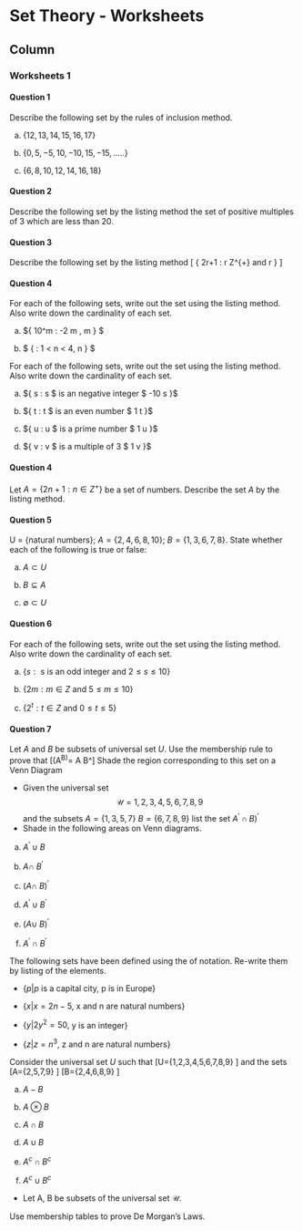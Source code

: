 
Set Theory - Worksheets {data-navmenu="Section 2"}
==================================

Column {.tabset}
-----------------------------

### Worksheets 1

#### Question 1

Describe the following set by the rules of inclusion method.

a. $\{12,13,14,15,16,17\}$

b. $\{0,5,-5,10,-10,15,-15,.....\}$

c. $\{6,8,10,12,14,16,18\}$
    

<hline>

#### Question 2

Describe the following set by the listing method the set of positive multiples of 3 which are less than 20.


<hline>

#### Question 3 

Describe the following set by the listing method
\[ \{ 2r+1 : r \in Z^{+} and r \leq 5  \} \]

<hline>

#### Question 4 

For each of the following sets, write out the set using the listing method.
Also write down the cardinality of each set.


a.  $\{ 10^m : -2 \leq m \leq 4, m \in \mathbb{Z} \} $

b.   $ \{ \frac{1}{n}: 1 < n < 4, n \in \mathbb{Z} \} $


<hline>

For each of the following sets, write out the set using the listing method.
Also write down the cardinality of each set.


a. $\{ s : s $ is an negative integer $ -10 \leq s \leq 0 \}$

b. $\{ t : t $ is an even number $ 1 \leq t \leq 20 \}$

c. $\{ u : u $ is a prime number $ 1 \leq u \leq 20 \}$

d. $\{ v : v $ is a multiple of 3 $ 1 \leq v \leq 20 \}$

<hline>

#### Question 4
 

 Let $A = \{2n+1 : n \in Z^{+}\}$ be a set of numbers. Describe the set $A$ by the listing method.

<hline>

#### Question 5
 
U = {natural numbers}; $A = \{2, 4, 6, 8, 10\}$; $B = \{1, 3, 6, 7, 8\}$. State whether each of the following is true or false:

a.  $A \subset U$

b.  $B \subseteq A$

c. $\emptyset \subset U$


<hline>

#### Question 6
 
For each of the following sets, write out the set using the listing method.
Also write down the cardinality of each set.

a. $\{ s :  \mbox{ s is an odd integer and } 2 \leq s \leq 10 \}$

b. $\{ 2m :  m \in Z \mbox{ and }5 \leq m \leq 10 \}$

c. $\{ 2^t :  t \in Z \mbox{ and } 0 \leq t \leq 5 \}$


<hline>

#### Question 7

Let $A$ and $B$ be subsets of universal set $U$. Use the membership rule to prove that
\[(A^\prime  \cap B)^\prime = A \cup B^\prime\]
Shade the region corresponding to this set on a Venn Diagram

* Given the universal set $$\mathcal{U} = {1,2,3,4,5,6,7,8,9}$$ and the subsets $A=\{1,3,5,7\}$
$B = \{6,7,8,9\}$ list the set $A^\prime \cap B)^\prime$
* Shade in the following areas on Venn diagrams.


a.  $A^\prime\; \cup\; B$

b.  $A \cap\; B^\prime\;$

c. $(A \cap\; B)^\prime\;$

d. $A^\prime\; \cup\; B^\prime\;$

d. $(A \cup\; B)^\prime\;$

f. $A^\prime\; \cap\; B^\prime\;$


<hline> 

The following sets have been defined using the \textbf{Building Method} of notation. Re-write them by listing \textbf{some} of the elements.

* $\{p | p$ is a capital city, p is in Europe$\}$

* $\{x | x = 2n - 5,$ x and n are natural numbers$\}$

* $\{y | 2y^2 = 50,$ y is an integer$\}$

* $\{z | z = n^3,$ z and n are natural numbers$\}$

Consider the universal set $U$ such that
\[U=\{1,2,3,4,5,6,7,8,9\} \]
and the sets
\[A=\{2,5,7,9\} \]
\[B=\{2,4,6,8,9\} \]


a.  $A-B$

b.  $A \otimes B$

c. $A \cap B$

d. $A \cup B$

d. $A^{c} \cap B^{c}$

f. $A^{c} \cup B^{c}$

<hline> 


* Let A, B be subsets of the universal set $\mathcal{U}$.

Use membership tables to prove De Morgan's Laws.


